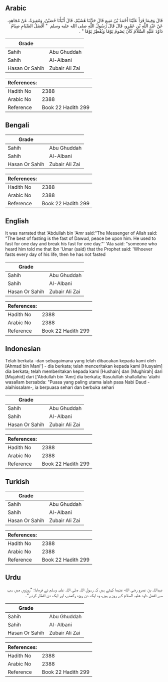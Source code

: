 ## Arabic


<div dir="rtl" lang="ar" style={{fontSize:'larger',backgroundColor:'#f8f9fa',padding:20}}>
قَالَ وَفِيمَا قَرَأَ عَلَيْنَا أَحْمَدُ بْنُ مَنِيعٍ قَالَ حَدَّثَنَا هُشَيْمٌ، قَالَ أَنْبَأَنَا حُصَيْنٌ، وَمُغِيرَةُ، عَنْ مُجَاهِدٍ، عَنْ عَبْدِ اللَّهِ بْنِ عَمْرٍو، قَالَ قَالَ رَسُولُ اللَّهِ صلى الله عليه وسلم ‏ "‏ أَفْضَلُ الصِّيَامِ صِيَامُ دَاوُدَ عَلَيْهِ السَّلاَمُ كَانَ يَصُومُ يَوْمًا وَيُفْطِرُ يَوْمًا ‏"‏ ‏.‏
</div>
<div style={{backgroundColor:'#f8f9fa',padding:20, marginBottom: 10}}><table> <thead> <tr> <th>Grade</th> <th></th> </tr> </thead> <tbody> <tr><td>Sahih</td><td>Abu Ghuddah</td></tr><tr><td>Sahih</td><td>Al-Albani</td></tr><tr><td>Hasan Or Sahih</td><td>Zubair Ali Zai</td></tr></tbody></table><table> <thead> <tr> <th>References:</th> <th></th> </tr> </thead> <tbody><tr><td>Hadith No</td><td>2388</td></tr><tr><td>Arabic No</td><td>2388</td></tr><tr><td>Reference</td><td>Book 22 Hadith 299</td></tr></tbody></table></div>

## Bengali


<div dir="ltr" lang="bn" style={{fontSize:'larger',backgroundColor:'#f8f9fa',padding:20}}>

</div>
<div style={{backgroundColor:'#f8f9fa',padding:20, marginBottom: 10}}><table> <thead> <tr> <th>Grade</th> <th></th> </tr> </thead> <tbody> <tr><td>Sahih</td><td>Abu Ghuddah</td></tr><tr><td>Sahih</td><td>Al-Albani</td></tr><tr><td>Hasan Or Sahih</td><td>Zubair Ali Zai</td></tr></tbody></table><table> <thead> <tr> <th>References:</th> <th></th> </tr> </thead> <tbody><tr><td>Hadith No</td><td>2388</td></tr><tr><td>Arabic No</td><td>2388</td></tr><tr><td>Reference</td><td>Book 22 Hadith 299</td></tr></tbody></table></div>

## English


<div dir="ltr" lang="en" style={{fontSize:'larger',backgroundColor:'#f8f9fa',padding:20}}>
It was narrated that 'Abdullah bin 'Amr said:"The Messenger of Allah said: "The best of fasting is the fast of Dawud, peace be upon him. He used to fast for one day and break his fast for one day."' 'Ata said: "someone who heard him told me that Ibn 'Umar (said) that the Prophet said: 'Whoever fasts every day of his life, then he has not fasted
</div>
<div style={{backgroundColor:'#f8f9fa',padding:20, marginBottom: 10}}><table> <thead> <tr> <th>Grade</th> <th></th> </tr> </thead> <tbody> <tr><td>Sahih</td><td>Abu Ghuddah</td></tr><tr><td>Sahih</td><td>Al-Albani</td></tr><tr><td>Hasan Or Sahih</td><td>Zubair Ali Zai</td></tr></tbody></table><table> <thead> <tr> <th>References:</th> <th></th> </tr> </thead> <tbody><tr><td>Hadith No</td><td>2388</td></tr><tr><td>Arabic No</td><td>2388</td></tr><tr><td>Reference</td><td>Book 22 Hadith 299</td></tr></tbody></table></div>

## Indonesian


<div dir="ltr" lang="id" style={{fontSize:'larger',backgroundColor:'#f8f9fa',padding:20}}>
Telah berkata -dan sebagaimana yang telah dibacakan kepada kami oleh [Ahmad bin Mani'] - dia berkata; telah menceritakan kepada kami [Husyaim] dia berkata; telah memberitakan kepada kami [Hushain] dan [Mughirah] dari [Mujahid] dari ['Abdullah bin 'Amr] dia berkata; Rasulullah shallallahu 'alaihi wasallam bersabda: "Puasa yang paling utama ialah pasa Nabi Daud -alaihissalam-, ia berpuasa sehari dan berbuka sehari
</div>
<div style={{backgroundColor:'#f8f9fa',padding:20, marginBottom: 10}}><table> <thead> <tr> <th>Grade</th> <th></th> </tr> </thead> <tbody> <tr><td>Sahih</td><td>Abu Ghuddah</td></tr><tr><td>Sahih</td><td>Al-Albani</td></tr><tr><td>Hasan Or Sahih</td><td>Zubair Ali Zai</td></tr></tbody></table><table> <thead> <tr> <th>References:</th> <th></th> </tr> </thead> <tbody><tr><td>Hadith No</td><td>2388</td></tr><tr><td>Arabic No</td><td>2388</td></tr><tr><td>Reference</td><td>Book 22 Hadith 299</td></tr></tbody></table></div>

## Turkish


<div dir="ltr" lang="tr" style={{fontSize:'larger',backgroundColor:'#f8f9fa',padding:20}}>

</div>
<div style={{backgroundColor:'#f8f9fa',padding:20, marginBottom: 10}}><table> <thead> <tr> <th>Grade</th> <th></th> </tr> </thead> <tbody> <tr><td>Sahih</td><td>Abu Ghuddah</td></tr><tr><td>Sahih</td><td>Al-Albani</td></tr><tr><td>Hasan Or Sahih</td><td>Zubair Ali Zai</td></tr></tbody></table><table> <thead> <tr> <th>References:</th> <th></th> </tr> </thead> <tbody><tr><td>Hadith No</td><td>2388</td></tr><tr><td>Arabic No</td><td>2388</td></tr><tr><td>Reference</td><td>Book 22 Hadith 299</td></tr></tbody></table></div>

## Urdu


<div dir="rtl" lang="ur" style={{fontSize:'larger',backgroundColor:'#f8f9fa',padding:20}}>
عبداللہ بن عمرو رضی الله عنہما کہتے ہیں کہ رسول اللہ صلی اللہ علیہ وسلم نے فرمایا: ”روزوں میں سب سے افضل داود علیہ السلام کے روزے ہیں، وہ ایک دن روزہ رکھتے، اور ایک دن افطار کرتے“۔
</div>
<div style={{backgroundColor:'#f8f9fa',padding:20, marginBottom: 10}}><table> <thead> <tr> <th>Grade</th> <th></th> </tr> </thead> <tbody> <tr><td>Sahih</td><td>Abu Ghuddah</td></tr><tr><td>Sahih</td><td>Al-Albani</td></tr><tr><td>Hasan Or Sahih</td><td>Zubair Ali Zai</td></tr></tbody></table><table> <thead> <tr> <th>References:</th> <th></th> </tr> </thead> <tbody><tr><td>Hadith No</td><td>2388</td></tr><tr><td>Arabic No</td><td>2388</td></tr><tr><td>Reference</td><td>Book 22 Hadith 299</td></tr></tbody></table></div>